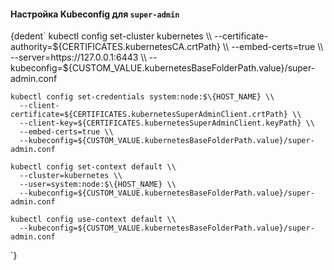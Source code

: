

#### Настройка Kubeconfig для `super-admin`
<CodeBlock language="bash">
  {dedent`
    kubectl config set-cluster kubernetes \\
      --certificate-authority=${CERTIFICATES.kubernetesCA.crtPath} \\
      --embed-certs=true \\
      --server=https://127.0.0.1:6443 \\
      --kubeconfig=${CUSTOM_VALUE.kubernetesBaseFolderPath.value}/super-admin.conf

    kubectl config set-credentials system:node:$\{HOST_NAME} \\
      --client-certificate=${CERTIFICATES.kubernetesSuperAdminClient.crtPath} \\
      --client-key=${CERTIFICATES.kubernetesSuperAdminClient.keyPath} \\
      --embed-certs=true \\
      --kubeconfig=${CUSTOM_VALUE.kubernetesBaseFolderPath.value}/super-admin.conf

    kubectl config set-context default \\
      --cluster=kubernetes \\
      --user=system:node:$\{HOST_NAME} \\
      --kubeconfig=${CUSTOM_VALUE.kubernetesBaseFolderPath.value}/super-admin.conf

    kubectl config use-context default \\
      --kubeconfig=${CUSTOM_VALUE.kubernetesBaseFolderPath.value}/super-admin.conf
  `}
</CodeBlock>
